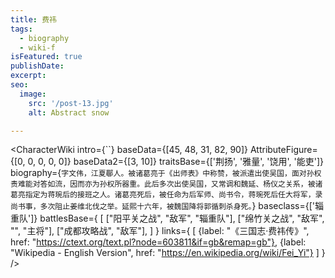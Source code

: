 ```yaml
---
title: 费祎
tags:
  - biography
  - wiki-f
isFeatured: true
publishDate:
excerpt:
seo:
  image:
    src: '/post-13.jpg'
    alt: Abstract snow

---
```



<CharacterWiki
  intro={``}
  baseData={[45, 48, 31, 82, 90]}
  AttributeFigure={[0, 0, 0, 0, 0]}
  baseData2={[3, 10]}
  traitsBase={['荆扬', '雅量', '饶用', '能吏']}
  biography={`字文伟，江夏鄳人。被诸葛亮于《出师表》中称赞，被派遣出使吴国，面对孙权责难能对答如流，因而亦为孙权所器重。此后多次出使吴国，又常调和魏延、杨仪之关系，被诸葛亮指定为蒋琬后的接班之人。诸葛亮死后，被任命为后军师、尚书令，蒋琬死后任大将军，录尚书事，多次阻止姜维北伐之举。延熙十六年，被魏国降将郭循刺杀身死。`}
  baseclass={['辎重队']}
  battlesBase={
    [
      ["阳平关之战", "敌军", "辎重队"],
      ["绵竹关之战", "敌军", "", "主将"],
      ["成都攻略战", "敌军"],
    ]
  }
  links={
    [
      {label: "《三国志·费祎传》", href: "https://ctext.org/text.pl?node=603811&if=gb&remap=gb"},
      {label: "Wikipedia - English Version", href: "https://en.wikipedia.org/wiki/Fei_Yi"}
    ]
  }
/>
